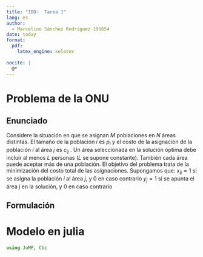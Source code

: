 ```yaml
---
title: "IDO-  Tarea 1"
lang: es
author: 
  - Marcelino Sánchez Rodríguez 191654
date: today
format:
  pdf:
    latex_engine: xelatex
    
nocite: |
  @*
---
```

\newpage
# Problema de la ONU

## Enunciado

Considere la situación en que se asignan $M$ poblaciones en $N$ áreas
distintas. El tamaño de la población $i$ es $p_i$ y el costo de la
asignación de la población $i$ al área $j$ es $c_{ij}$ . Un área seleccionada en
la solución óptima debe incluir al menos $L$ personas ($L$ se supone
constante). También cada área puede aceptar más de una
población. El objetivo del problema trata de la minimización del
costo total de las asignaciones.
Supongamos que:
$x_{ij} = 1$ si se asigna la población $i$ al área $j$, y $0$ en caso contrario
$y_{j} = 1$ si se apunta el área $j$ en la solución, y $0$ en caso contrario


## Formulación

\begin{align*}
\text{min} \quad & \sum_{i=1}^{M} \sum_{j=1}^{N} c_{ij} x_{ij} \\
\text{s.a.} \quad & \sum_{j=1}^{N} x_{ij} = 1, \quad i = 1, \ldots, M \\
& \sum_{i=1}^{M} p_{i} x_{ij} \geq L y_{i}, \quad j = 1, \ldots, N \\
& \sum_{j=1}^{M} p_{i} x_{ij} \left( \sum_{j=1}^{M} p_{i} \right) \leq y_{j} = N \\
& y_{ij} = \begin{cases} 
1 & \text{si el área } j \text{ se utiliza} \\
0 & \text{en otro caso}
\end{cases} \\
& x_{ij} = \begin{cases} 
1 & \text{si la población } i \text{ está en el área } j \\
0 & \text{en otro caso}
\end{cases} \\
& x_{ij}, y_{ij} \geq 0, \quad i = 1, \ldots, M, \; j = 1, \ldots, N
\end{align*}

# Modelo en julia

```julia
using JuMP, Cbc


```
